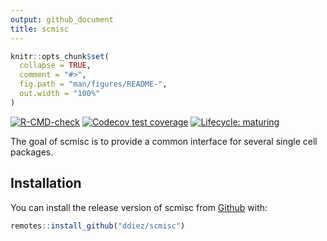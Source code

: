 ```yaml
---
output: github_document
title: scmisc
---
```


<!-- README.md is generated from README.Rmd. Please edit that file -->

```r
knitr::opts_chunk$set(
  collapse = TRUE,
  comment = "#>",
  fig.path = "man/figures/README-",
  out.width = "100%"
)
```

[![R-CMD-check](https://github.com/ddiez/scmisc/workflows/R-CMD-check/badge.svg)](https://github.com/ddiez/scmisc/actions)
[![Codecov test coverage](https://codecov.io/gh/ddiez/scmisc/branch/master/graph/badge.svg)](https://codecov.io/gh/ddiez/scmisc?branch=master)
[![Lifecycle: maturing](https://img.shields.io/badge/lifecycle-maturing-blue.svg)]()

The goal of scmisc is to provide a common interface for several single cell packages.

## Installation

You can install the release version of scmisc from [Github](https://github.com/ddiez/scmisc) with:

``` r
remotes::install_github("ddiez/scmisc")
```
